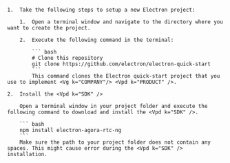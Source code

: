<PlatformWrapper platform="electron">

    1.  Take the following steps to setup a new Electron project:

        1.  Open a terminal window and navigate to the directory where you want to create the project.

        2.  Execute the following command in the terminal:

            ``` bash
            # Clone this repository
            git clone https://github.com/electron/electron-quick-start
            ```
            This command clones the Electron quick-start project that you use to implement <Vg k="COMPANY"/> <Vpd k="PRODUCT" />.

    2.  Install the <Vpd k="SDK" />

        Open a terminal window in your project folder and execute the following command to download and install the <Vpd k="SDK" />.

        ``` bash
        npm install electron-agora-rtc-ng
        ```
        Make sure the path to your project folder does not contain any spaces. This might cause error during the <Vpd k="SDK" /> installation.
</PlatformWrapper>

